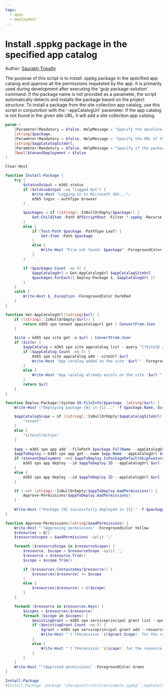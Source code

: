 ```yaml
---
tags:
  - apps
  - deployment
---
```



# Install .sppkg package in the specified app catalog

Author: [Saurabh Tripathi](https://github.com/saurabh7019)

The purpose of this script is to install .sppkg package in the specified app catalog and approve all the permissions requested by the app. It is primarily used during development after executing the 'gulp package-solution' command. If the package name is not provided as a parameter, the script automatically detects and installs the package based on the project structure. To install a package from the site collection app catalog, use this script in conjunction with the '-appCatalogUrl' parameter. If the app catalog is not found in the given site URL, it will add a site collection app catalog.

<Tabs>
  <TabItem value="PowerShell">

  ```powershell
  param (
      [Parameter(Mandatory = $false, HelpMessage = "Specify the absolute or relative path to the solution package file. If not provided, searches for all .sppkg files.")]
      [string]$package,
      [Parameter(Mandatory = $false, HelpMessage = "Specify the URL of the app catalog site. If not provided, the package will be removed from the tenant app catalog.")]
      [string]$appCatalogSiteUrl,
      [Parameter(Mandatory = $false, HelpMessage = "Specify if the package should be deployed in the whole tenant.")]
      [bool]$tenantDeployment = $false
  )

  Clear-Host

  function Install-Package {
      try {
          $statusOutput = m365 status
          if ($statusOutput -eq "Logged Out") {
              Write-Host "Logging in to Microsoft 365...";
              m365 login --authType browser
          }

          $packages = if ([string]::IsNullOrEmpty($package)) {
              Get-ChildItem -Path $PSScriptRoot -Filter *.sppkg -Recurse
          }
          else {
              if (Test-Path $package -PathType Leaf) {
                  Get-Item -Path $package
              }
              else {
                  Write-Host "File not found: $package" -ForegroundColor Red
              }
          }

          if ($packages.Count -ne 0) {
              $appCatalogUrl = Get-AppCatalogUrl $appCatalogSiteUrl
              $packages.ForEach({ Deploy-Package $_ $appCatalogUrl })
          }
      }
      catch {
          Write-Host $_.Exception -ForegroundColor DarkRed
      }
  }

  function Get-AppCatalogUrl([string]$url) {
      if ([string]::IsNullOrEmpty($url)) {
          return m365 spo tenant appcatalogurl get | ConvertFrom-Json
      }

      $site = m365 spo site get -u $url | ConvertFrom-Json
      if ($site) {
          $appCatalog = m365 spo site appcatalog list --query "[?SiteID == '$($site.Id)']" | ConvertFrom-Json
          if ($appCatalog.Count -eq 0) {
              m365 spo site appcatalog add --siteUrl $url
              Write-Host "App catalog added to the site '$url'" -ForegroundColor Green
          }
          else {
              Write-Host "App catalog already exists on the site '$url'" -ForegroundColor Yellow
          }
          return $url
      }
  }

  function Deploy-Package([System.IO.FileInfo]$package, [string]$url) {
      Write-Host ("Deploying package {0} in {1}..." -f $package.Name, $url) -ForegroundColor Yellow

      $appCatalogScope = if ([string]::IsNullOrEmpty($appCatalogSiteUrl)) {
          "tenant"
      }
      else {
          "sitecollection"
      }
          
      $app = m365 spo app add --filePath $package.FullName --appCatalogUrl $url --appCatalogScope $appCatalogScope --overwrite | ConvertFrom-Json
      $appToDeploy = m365 spo app get --name $app.Name --appCatalogUrl $url --appCatalogScope $appCatalogScope | ConvertFrom-Json
      if ($tenantDeployment -and $appToDeploy.IsPackageDefaultSkipFeatureDeployment) {
          m365 spo app deploy --id $appToDeploy.ID --appCatalogUrl $url --appCatalogScope $appCatalogScope --skipFeatureDeployment
      }
      else {
          m365 spo app deploy --id $appToDeploy.ID --appCatalogUrl $url --appCatalogScope $appCatalogScope
      }

      if (-not [string]::IsNullOrEmpty($appToDeploy.AadPermissions)) {
          Approve-Permissions($appToDeploy.AadPermissions)
      }
          
      Write-Host ("Package {0} successfully deployed in {1}." -f $package.Name, $url) -ForegroundColor Green
  }

  function Approve-Permissions([string]$aadPermissions) {
      Write-Host "`tApproving permissions" -ForegroundColor Yellow
      $resources = @{}
      $resourceScopes = $aadPermissions -split ';'

      foreach ($resourceScope in $resourceScopes) {
          $resource, $scope = $resourceScope -split ','
          $resource = $resource.Trim()
          $scope = $scope.Trim()

          if ($resources.ContainsKey($resource)) {
              $resources[$resource] += $scope
          }
          else {
              $resources[$resource] = @($scope)
          }
      }

      foreach ($resource in $resources.Keys) {
          $scopes = $resources[$resource]
          foreach ($scope in $scopes) {
              $existingGrant = m365 spo serviceprincipal grant list --query "[?Resource == '${resource}' && Scope == '${scope}']" | ConvertFrom-Json
              if ($existingGrant.Count -eq 0) {
                  $grant = m365 spo serviceprincipal grant add --resource "$resource" --scope "$scope" | ConvertFrom-Json
                  Write-Host "`t`tPermission '$($grant.Scope)' for the resource '$($grant.Resource)' granted" -ForegroundColor Green
              }
              else {
                  Write-Host "`t`tPermission '${scope}' for the resource '${resource}' already granted" -ForegroundColor Yellow 
              }
          }
      }
      Write-Host "`tApproved permissions" -ForegroundColor Green
  }

  Install-Package
  #Install-Package -package "sharepoint\solution\sample.sppkg" -appCatalogSiteUrl $Url -tenantDeployment $true
  ```

  </TabItem>
</Tabs>

